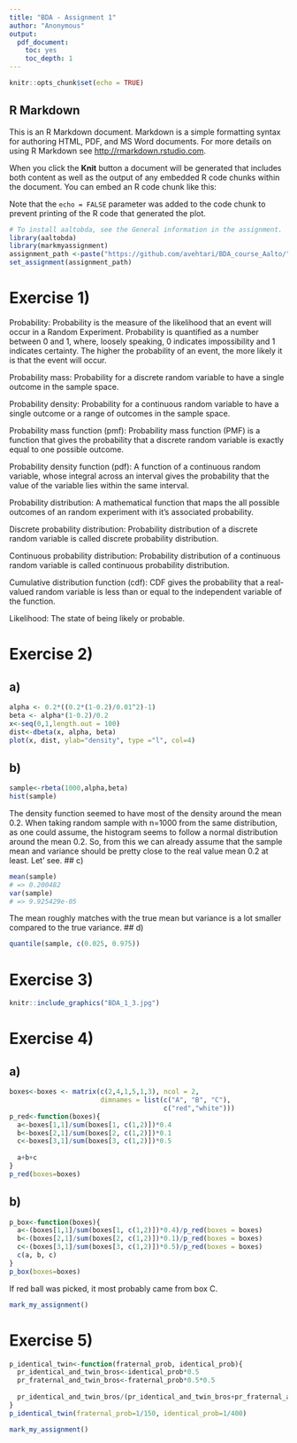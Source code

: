 ```yaml
---
title: "BDA - Assignment 1"
author: "Anonymous"
output: 
  pdf_document: 
    toc: yes
    toc_depth: 1
---
```


```r
knitr::opts_chunk$set(echo = TRUE)
```

## R Markdown

This is an R Markdown document. Markdown is a simple formatting syntax for authoring HTML, PDF, and MS Word documents. For more details on using R Markdown see <http://rmarkdown.rstudio.com>.

When you click the **Knit** button a document will be generated that includes both content as well as the output of any embedded R code chunks within the document. You can embed an R code chunk like this:

Note that the `echo = FALSE` parameter was added to the code chunk to prevent printing of the R code that generated the plot.

```r
# To install aaltobda, see the General information in the assignment.
library(aaltobda)
library(markmyassignment)
assignment_path <-paste("https://github.com/avehtari/BDA_course_Aalto/", "blob/master/assignments/tests/assignment1.yml", sep="")
set_assignment(assignment_path)
```

# Exercise 1)

Probability:
Probability is the measure of the likelihood that an event will occur in a Random Experiment. Probability is quantified as a number between 0 and 1, where, loosely speaking, 0 indicates impossibility and 1 indicates certainty. The higher the probability of an event, the more likely it is that the event will occur.

Probability mass:
Probability for a discrete random variable to have a single outcome in the sample space.

Probability density:
Probability for a continuous random variable to have a single outcome or a range of outcomes in the sample space.

Probability mass function (pmf):
Probability mass function (PMF) is a function that gives the probability that a discrete random variable is exactly equal to one possible outcome.

Probability density function (pdf):
A function of a continuous random variable, whose integral across an interval gives the probability that the value of the variable lies within the same interval.

Probability distribution:
A mathematical function that maps the all possible outcomes of an random experiment with it’s associated probability. 

Discrete probability distribution:
Probability distribution of a discrete random variable is called discrete probability distribution.

Continuous probability distribution:
Probability distribution of a continuous random variable is called continuous probability distribution.

Cumulative distribution function (cdf):
CDF gives the probability that a real-valued random variable is less than or equal to the independent variable of the function.

Likelihood:
The state of being likely or probable.

# Exercise 2)
## a)
```r
alpha <- 0.2*((0.2*(1-0.2)/0.01^2)-1)
beta <- alpha*(1-0.2)/0.2
x<-seq(0,1,length.out = 100)
dist<-dbeta(x, alpha, beta)
plot(x, dist, ylab="density", type ="l", col=4)
```
## b)
```r
sample<-rbeta(1000,alpha,beta)
hist(sample)
```
The density function seemed to have most of the density around the mean 0.2. When taking random sample with n=1000 from the same distribution, as one could assume, the histogram seems to follow a normal distribution around the mean 0.2. So, from this we can
already assume that the sample mean and variance should be pretty close to the real value mean 0.2 at least. Let' see.
## c)
```r
mean(sample)
# => 0.200482
var(sample)
# => 9.925429e-05
```
The mean roughly matches with the true mean but variance is a lot smaller compared to the true variance.
## d)
```r
quantile(sample, c(0.025, 0.975))
```
# Exercise 3)
```r
knitr::include_graphics("BDA_1_3.jpg")
```

# Exercise 4)
## a)
```r
boxes<-boxes <- matrix(c(2,4,1,5,1,3), ncol = 2,
                       dimnames = list(c("A", "B", "C"),
                                       c("red","white")))
p_red<-function(boxes){
  a<-boxes[1,1]/sum(boxes[1, c(1,2)])*0.4
  b<-boxes[2,1]/sum(boxes[2, c(1,2)])*0.1
  c<-boxes[3,1]/sum(boxes[3, c(1,2)])*0.5
  
  a+b+c
}
p_red(boxes=boxes)
```
## b)
```r
p_box<-function(boxes){
  a<-(boxes[1,1]/sum(boxes[1, c(1,2)])*0.4)/p_red(boxes = boxes)
  b<-(boxes[2,1]/sum(boxes[2, c(1,2)])*0.1)/p_red(boxes = boxes)
  c<-(boxes[3,1]/sum(boxes[3, c(1,2)])*0.5)/p_red(boxes = boxes)
  c(a, b, c)
}
p_box(boxes=boxes)
```
If red ball was picked, it most probably came from box C.
```r
mark_my_assignment()
```
# Exercise 5)
```r
p_identical_twin<-function(fraternal_prob, identical_prob){
  pr_identical_and_twin_bros<-identical_prob*0.5
  pr_fraternal_and_twin_bros<-fraternal_prob*0.5*0.5
  
  pr_identical_and_twin_bros/(pr_identical_and_twin_bros+pr_fraternal_and_twin_bros)
}
p_identical_twin(fraternal_prob=1/150, identical_prob=1/400)
```
```r
mark_my_assignment()
```